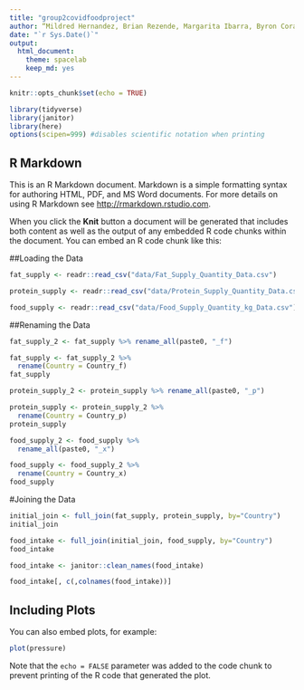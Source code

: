 ```yaml
---
title: "group2covidfoodproject"
author: “Mildred Hernandez, Brian Rezende, Margarita Ibarra, Byron Corado”
date: "`r Sys.Date()`"
output:
  html_document: 
    theme: spacelab
    keep_md: yes
---
```


```r
knitr::opts_chunk$set(echo = TRUE)
```

```r
library(tidyverse)
library(janitor)
library(here)
options(scipen=999) #disables scientific notation when printing
```

## R Markdown

This is an R Markdown document. Markdown is a simple formatting syntax for authoring HTML, PDF, and MS Word documents. For more details on using R Markdown see <http://rmarkdown.rstudio.com>.

When you click the **Knit** button a document will be generated that includes both content as well as the output of any embedded R code chunks within the document. You can embed an R code chunk like this:

##Loading the Data

```r
fat_supply <- readr::read_csv("data/Fat_Supply_Quantity_Data.csv")
```

```r
protein_supply <- readr::read_csv("data/Protein_Supply_Quantity_Data.csv")
```
```r
food_supply <- readr::read_csv("data/Food_Supply_Quantity_kg_Data.csv")
```


##Renaming the Data
```r
fat_supply_2 <- fat_supply %>% rename_all(paste0, "_f")
```

```r
fat_supply <- fat_supply_2 %>%
  rename(Country = Country_f)
fat_supply
```
```r
protein_supply_2 <- protein_supply %>% rename_all(paste0, "_p")
```

```r
protein_supply <- protein_supply_2 %>%
  rename(Country = Country_p)
protein_supply
```
```r
food_supply_2 <- food_supply %>% 
  rename_all(paste0, "_x")
```

```r
food_supply <- food_supply_2 %>% 
  rename(Country = Country_x)
food_supply
```

#Joining the Data
```r
initial_join <- full_join(fat_supply, protein_supply, by="Country")
initial_join
```
```r
food_intake <- full_join(initial_join, food_supply, by="Country")
food_intake
```
```r
food_intake <- janitor::clean_names(food_intake)
```

```r
food_intake[, c(,colnames(food_intake))]
```

## Including Plots

You can also embed plots, for example:

```r
plot(pressure)
```

Note that the `echo = FALSE` parameter was added to the code chunk to prevent printing of the R code that generated the plot.
